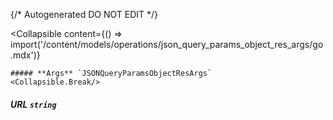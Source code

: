 {/* Autogenerated DO NOT EDIT  */}

<Collapsible
    content={() => import('/content/models/operations/json_query_params_object_res_args/go.mdx')}
>
    ##### **Args** `JSONQueryParamsObjectResArgs`
    <Collapsible.Break/>
</Collapsible>

##### **URL** `string`

